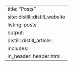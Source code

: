 ---
title: "Posts"
site: distill::distill_website
listing: posts
output:
    distill::distill_article:
      includes:
        in_header: header.html
---